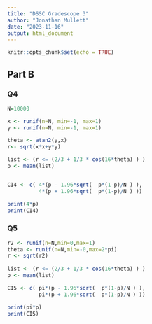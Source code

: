 ```yaml
---
title: "DSSC Gradescope 3"
author: "Jonathan Mullett"
date: "2023-11-16"
output: html_document
---
```



```r
knitr::opts_chunk$set(echo = TRUE)
```

## Part B

### Q4


```r
N=10000

x <- runif(n=N, min=-1, max=1)
y <- runif(n=N, min=-1, max=1)

theta <- atan2(y,x)
r<- sqrt(x*x+y*y)

list <- (r <= (2/3 + 1/3 * cos(16*theta) ) )
p <- mean(list)


CI4 <- c( 4*(p - 1.96*sqrt(  p*(1-p)/N ) ),
          4*(p + 1.96*sqrt(  p*(1-p)/N ) ))

print(4*p)
print(CI4)


```

### Q5

```r

r2 <- runif(n=N,min=0,max=1)
theta <- runif(n=N,min=-0,max=2*pi)
r <- sqrt(r2)
    
list <- (r <= (2/3 + 1/3 * cos(16*theta) ) )
p <- mean(list)

CI5 <- c( pi*(p - 1.96*sqrt(  p*(1-p)/N ) ),
          pi*(p + 1.96*sqrt(  p*(1-p)/N ) ))

print(pi*p)
print(CI5)


```

